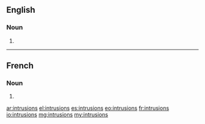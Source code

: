 ==English==

===Noun===
{{head|en|plural}}

# {{plural of|intrusion|lang=en}}

----

==French==

===Noun===
{{head|fr|plural|g=f-p}}

# {{plural of|intrusion|lang=fr}}

[[ar:intrusions]]
[[el:intrusions]]
[[es:intrusions]]
[[eo:intrusions]]
[[fr:intrusions]]
[[io:intrusions]]
[[mg:intrusions]]
[[my:intrusions]]